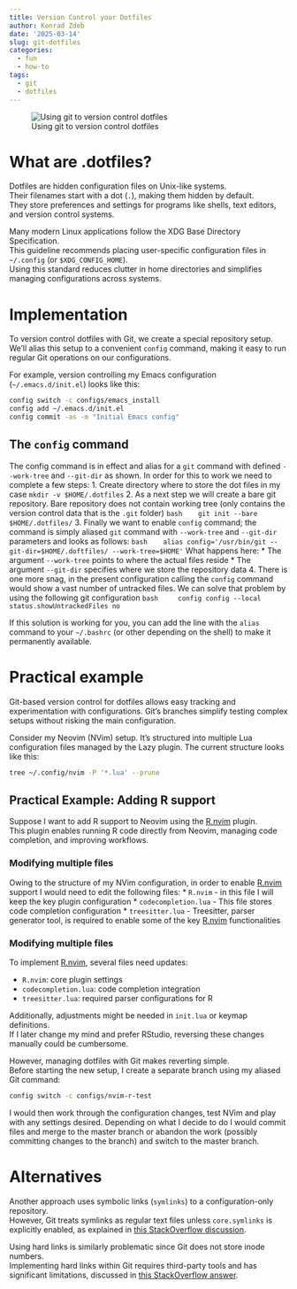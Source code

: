 ```yaml
---
title: Version Control your Dotfiles
author: Konrad Zdeb
date: '2025-03-14'
slug: git-dotfiles
categories:
  - fun
  - how-to
tags:
  - git
  - dotfiles
---
```


![Using git to version control dotfiles](images/imageGitStatus.png)

# What are .dotfiles?

Dotfiles are hidden configuration files on Unix-like systems.  
Their filenames start with a dot (`.`), making them hidden by default.  
They store preferences and settings for programs like shells, text editors, and version control systems.

Many modern Linux applications follow the XDG Base Directory Specification.  
This guideline recommends placing user-specific configuration files in `~/.config` (or `$XDG_CONFIG_HOME`).  
Using this standard reduces clutter in home directories and simplifies managing configurations across systems.

# Implementation

To version control dotfiles with Git, we create a special repository setup.  
We’ll alias this setup to a convenient `config` command, making it easy to run regular Git operations on our configurations.

For example, version controlling my Emacs configuration (`~/.emacs.d/init.el`) looks like this:
```bash
config switch -c configs/emacs_install
config add ~/.emacs.d/init.el
config commit -as -m "Initial Emacs config"
```

## The `config` command

The config command is in effect and alias for a `git` command with defined `--work-tree` and `--git-dir` as shown. In order for this to work we need to complete a few steps:
1. Create directory where to store the dot files in my case `mkdir -v $HOME/.dotfiles`
2. As a next step we will create a bare git repository. Bare repository does not contain working tree (only contains the version control data that is the `.git` folder)
   ```bash
   git init --bare $HOME/.dotfiles/
   ```
3. Finally we want to enable `config` command; the command is simply aliased `git` command with `--work-tree` and `--git-dir` parameters and looks as follows:
   ```bash
   alias config='/usr/bin/git --git-dir=$HOME/.doftfiles/ --work-tree=$HOME'
   ```
   What happens here:
   * The argument `--work-tree` points to where the actual files reside
   * The argument `--git-dir` specifies where we store the repository data
4. There is one more snag, in the present configuration calling the `config` command would show a vast number of untracked files. We can solve that problem by using the following git configuration
   ```bash
    config config --local status.showUntrackedFiles no
   ```

If this solution is working for you, you can add the line with the `alias` command to your `~/.bashrc` (or other depending on the shell) to make it permanently available.

# Practical example

Git-based version control for dotfiles allows easy tracking and experimentation with configurations.
Git’s branches simplify testing complex setups without risking the main configuration.

Consider my Neovim (NVim) setup.
It’s structured into multiple Lua configuration files managed by the Lazy plugin.
The current structure looks like this:

```bash
tree ~/.config/nvim -P '*.lua' --prune
```

## Practical Example: Adding R support

Suppose I want to add R support to Neovim using the [R.nvim](https://github.com/R-nvim/R.nvim) plugin.  
This plugin enables running R code directly from Neovim, managing code completion, and improving workflows.


### Modifying multiple files 

Owing to the structure of my NVim configuration, in order to enable [R.nvim](https://github.com/R-nvim/R.nvim) support I would need to edit the following files:
* `R.nvim` - in this file I will keep the key plugin configuration
* `codecompletion.lua` - This file stores code completion configuration
* `treesitter.lua` - Treesitter, parser generator tool, is required to enable some of the key [R.nvim](https://github.com/R-nvim/R.nvim) functionalities

### Modifying multiple files

To implement [R.nvim](https://github.com/R-nvim/R.nvim), several files need updates:

* `R.nvim`: core plugin settings
* `codecompletion.lua`: code completion integration
* `treesitter.lua`: required parser configurations for R

Additionally, adjustments might be needed in `init.lua` or keymap definitions.  
If I later change my mind and prefer RStudio, reversing these changes manually could be cumbersome.

However, managing dotfiles with Git makes reverting simple.  
Before starting the new setup, I create a separate branch using my aliased Git command:

```bash
config switch -c configs/nvim-r-test
```

I would then work through the configuration changes, test NVim and play with any settings desired. Depending on what I decide to do I would commit files and merge to the master branch or abandon the work (possibly committing changes to the branch) and switch to the master branch.

# Alternatives

Another approach uses symbolic links (`symlinks`) to a configuration-only repository.  
However, Git treats symlinks as regular text files unless `core.symlinks` is explicitly enabled, as explained in [this StackOverflow discussion](https://stackoverflow.com/q/954560/1655567).

Using hard links is similarly problematic since Git does not store inode numbers.  
Implementing hard links within Git requires third-party tools and has significant limitations, discussed in [this StackOverflow answer](https://stackoverflow.com/a/3731139/1655567).


